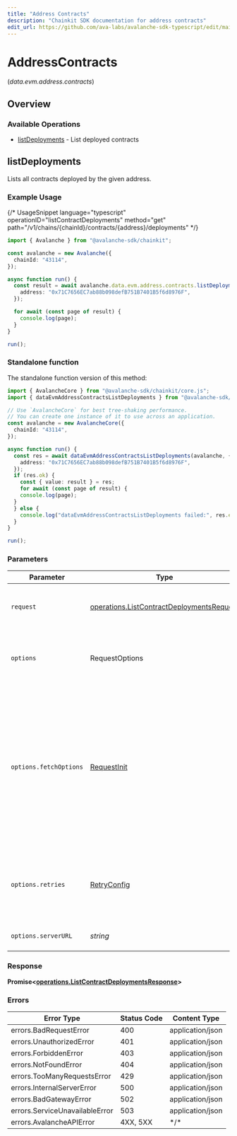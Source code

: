 ```yaml
---
title: "Address Contracts"
description: "Chainkit SDK documentation for address contracts"
edit_url: https://github.com/ava-labs/avalanche-sdk-typescript/edit/main/chainkit/docs/sdks/addresscontracts/README.md
---
```


# AddressContracts
(*data.evm.address.contracts*)

## Overview

### Available Operations

* [listDeployments](#listdeployments) - List deployed contracts

## listDeployments

Lists all contracts deployed by the given address.

### Example Usage

{/*  UsageSnippet language="typescript" operationID="listContractDeployments" method="get" path="/v1/chains/\{chainId\}/contracts/\{address\}/deployments"  */}
```typescript
import { Avalanche } from "@avalanche-sdk/chainkit";

const avalanche = new Avalanche({
  chainId: "43114",
});

async function run() {
  const result = await avalanche.data.evm.address.contracts.listDeployments({
    address: "0x71C7656EC7ab88b098defB751B7401B5f6d8976F",
  });

  for await (const page of result) {
    console.log(page);
  }
}

run();
```

### Standalone function

The standalone function version of this method:

```typescript
import { AvalancheCore } from "@avalanche-sdk/chainkit/core.js";
import { dataEvmAddressContractsListDeployments } from "@avalanche-sdk/chainkit/funcs/dataEvmAddressContractsListDeployments.js";

// Use `AvalancheCore` for best tree-shaking performance.
// You can create one instance of it to use across an application.
const avalanche = new AvalancheCore({
  chainId: "43114",
});

async function run() {
  const res = await dataEvmAddressContractsListDeployments(avalanche, {
    address: "0x71C7656EC7ab88b098defB751B7401B5f6d8976F",
  });
  if (res.ok) {
    const { value: result } = res;
    for await (const page of result) {
    console.log(page);
  }
  } else {
    console.log("dataEvmAddressContractsListDeployments failed:", res.error);
  }
}

run();
```

### Parameters

| Parameter                                                                                                                                                                      | Type                                                                                                                                                                           | Required                                                                                                                                                                       | Description                                                                                                                                                                    |
| ------------------------------------------------------------------------------------------------------------------------------------------------------------------------------ | ------------------------------------------------------------------------------------------------------------------------------------------------------------------------------ | ------------------------------------------------------------------------------------------------------------------------------------------------------------------------------ | ------------------------------------------------------------------------------------------------------------------------------------------------------------------------------ |
| `request`                                                                                                                                                                      | [operations.ListContractDeploymentsRequest](https://github.com/ava-labs/avalanche-sdk-typescript/blob/main/chainkit/models/operations/listcontractdeploymentsrequest.md)                                                                         | :heavy_check_mark:                                                                                                                                                             | The request object to use for the request.                                                                                                                                     |
| `options`                                                                                                                                                                      | RequestOptions                                                                                                                                                                 | :heavy_minus_sign:                                                                                                                                                             | Used to set various options for making HTTP requests.                                                                                                                          |
| `options.fetchOptions`                                                                                                                                                         | [RequestInit](https://developer.mozilla.org/en-US/docs/Web/API/Request/Request#options)                                                                                        | :heavy_minus_sign:                                                                                                                                                             | Options that are passed to the underlying HTTP request. This can be used to inject extra headers for examples. All `Request` options, except `method` and `body`, are allowed. |
| `options.retries`                                                                                                                                                              | [RetryConfig](https://github.com/ava-labs/avalanche-sdk-typescript/blob/main/chainkit/lib/utils/retryconfig.md)                                                                                                                                  | :heavy_minus_sign:                                                                                                                                                             | Enables retrying HTTP requests under certain failure conditions.                                                                                                               |
| `options.serverURL`                                                                                                                                                            | *string*                                                                                                                                                                       | :heavy_minus_sign:                                                                                                                                                             | An optional server URL to use.                                                                                                                                                 |

### Response

**Promise\<[operations.ListContractDeploymentsResponse](https://github.com/ava-labs/avalanche-sdk-typescript/blob/main/chainkit/models/operations/listcontractdeploymentsresponse.md)\>**

### Errors

| Error Type                     | Status Code                    | Content Type                   |
| ------------------------------ | ------------------------------ | ------------------------------ |
| errors.BadRequestError         | 400                            | application/json               |
| errors.UnauthorizedError       | 401                            | application/json               |
| errors.ForbiddenError          | 403                            | application/json               |
| errors.NotFoundError           | 404                            | application/json               |
| errors.TooManyRequestsError    | 429                            | application/json               |
| errors.InternalServerError     | 500                            | application/json               |
| errors.BadGatewayError         | 502                            | application/json               |
| errors.ServiceUnavailableError | 503                            | application/json               |
| errors.AvalancheAPIError       | 4XX, 5XX                       | \*/\*                          |